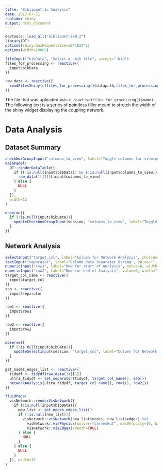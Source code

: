 ```yaml
---
title: "Bibliometric Analysis"
date: 2017-07-31
runtime: shiny
output: html_document
---
```

<style>
body {
  position: absolute;
  left: 20px;
}
</style>

``` r
devtools::load_all("bibliometrix0.2")
library(DT)
options(shiny.maxRequestSize=30*1024^2)
options(width=10000)
```

```r
fileInput("bibData", "Select a .bib file", accept=".bib")
files_for_processing <- reactive({
  input$bibData
})

raw_data <- reactive({
  readFilesShiny(c(files_for_processing()$datapath,files_for_processing()$name)) %>% convert2dfShiny()
})
```

The file that was uploaded was `r reactive(files_for_processing()$name)`. The following text is a series of pointless filler meant to stretch the width of the shiny widget displaying the coupling network.

# Data Analysis {.tabset} 
## Dataset Summary

```r
checkboxGroupInput("columns_to_view", label="Toggle columns for viewing", choices=NULL, inline=TRUE, width="100%")
mainPanel(
  DT::renderDataTable({
    if ((!is.null(input$bibData)) && (!is.null(input$columns_to_view))){
      raw_data()[[1]][input$columns_to_view]
    } else {
      NULL
    }
  }),
  width=12
)

observe({
  if (!is.null(input$bibData)){
    updateCheckboxGroupInput(session, "columns_to_view", label="Toggle columns for viewing", choices=colnames(raw_data()[[1]]), inline=TRUE)
  }
})
```

## Network Analysis
```r
selectInput("target_col", label="Column for Network Analysis", choices=NULL, multiple=FALSE, width="100%")
textInput("separator", label="Column Data Separator String", value="", width="100%")
numericInput("row1", label="Row for start of Analysis", value=0, width="100%")
numericInput("row2", label="Row for end of Analysis", value=0, width="100%")
target_col_name <- reactive({
  input$target_col
})
sep <- reactive({
  input$separator
})

row1 <- reactive({
  input$row1
})

row2 <- reactive({
  input$row2
})

observe({
  if (!is.null(input$bibData)){
    updateSelectInput(session, "target_col", label="Column for Network Analysis", choices=colnames(raw_data()[[1]]))
  }
})
```

```r
get_nodes_edges_list <- reactive({
  tidydf <- tidydf(raw_data())[[1]]
  ultra_tidydf <- set_separator(tidydf, target_col_name(), sep())
  networkAnalysis(ultra_tidydf, target_col_name(), row1(), row2()) 
})

fluidPage(
  visNetwork::renderVisNetwork({
    if (!is.null(input$bibData)){
      new_list <- get_nodes_edges_list()
      if (!is.null(new_list)){
        visNetwork::visNetwork(new_list$nodes, new_list$edges) %>%
          visNetwork::visPhysics(solver="barnesHut", maxVelocity=10, barnesHut=list(damping=1, avoidOverlap=1, springLength=200)) %>%
          visNetwork::visEdges(smooth=TRUE)
      } else {
        NULL
      }
    } else {
      NULL
    }
  }), width=12
)
```
